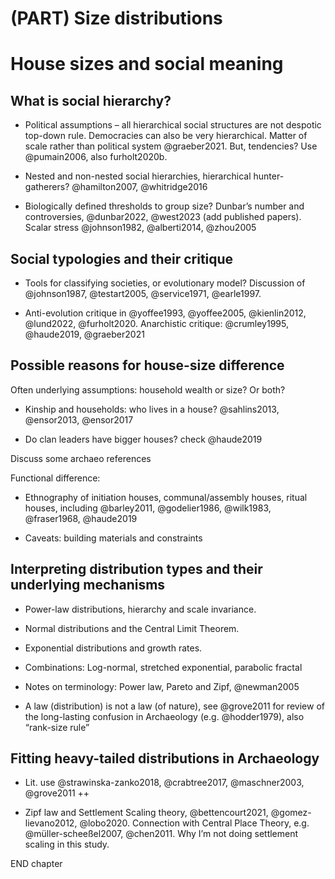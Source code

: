 # (PART) Size distributions {.unnumbered}

# House sizes and social meaning {#house-sizes-theory}

## What is social hierarchy?

-   Political assumptions -- all hierarchical social structures are not despotic top-down rule. Democracies can also be very hierarchical. Matter of scale rather than political system @graeber2021. But, tendencies? Use @pumain2006, also furholt2020b.

-   Nested and non-nested social hierarchies, hierarchical hunter-gatherers? @hamilton2007, @whitridge2016

-   Biologically defined thresholds to group size? Dunbar's number and controversies, @dunbar2022, @west2023 (add published papers). Scalar stress @johnson1982, @alberti2014, @zhou2005

## Social typologies and their critique {#soc-typ}

-   Tools for classifying societies, or evolutionary model? Discussion of @johnson1987, @testart2005, @service1971, @earle1997.

-   Anti-evolution critique in @yoffee1993, @yoffee2005, @kienlin2012, @lund2022,  @furholt2020. Anarchistic critique: @crumley1995, @haude2019, @graeber2021

## Possible reasons for house-size difference

Often underlying assumptions: household wealth or size? Or both?

-   Kinship and households: who lives in a house? @sahlins2013, @ensor2013, @ensor2017

-   Do clan leaders have bigger houses? check @haude2019

Discuss some archaeo references

Functional difference:

-   Ethnography of initiation houses, communal/assembly houses, ritual houses, including @barley2011, @godelier1986, @wilk1983, @fraser1968, @haude2019

-   Caveats: building materials and constraints

## Interpreting distribution types and their underlying mechanisms

-   Power-law distributions, hierarchy and scale invariance.

-   Normal distributions and the Central Limit Theorem.

-   Exponential distributions and growth rates.

-   Combinations: Log-normal, stretched exponential, parabolic fractal

-   Notes on terminology: Power law, Pareto and Zipf, @newman2005

-   A law (distribution) is not a law (of nature), see @grove2011 for review of the long-lasting confusion in Archaeology (e.g. @hodder1979), also "rank-size rule"

## Fitting heavy-tailed distributions in Archaeology {#distfit-archaeo}

-   Lit. use @strawinska-zanko2018, @crabtree2017, @maschner2003, @grove2011 ++

-   Zipf law and Settlement Scaling theory, @bettencourt2021, @gomez-lievano2012, @lobo2020. Connection with Central Place Theory, e.g. @müller-scheeßel2007, @chen2011. Why I'm not doing settlement scaling in this study.

END chapter
